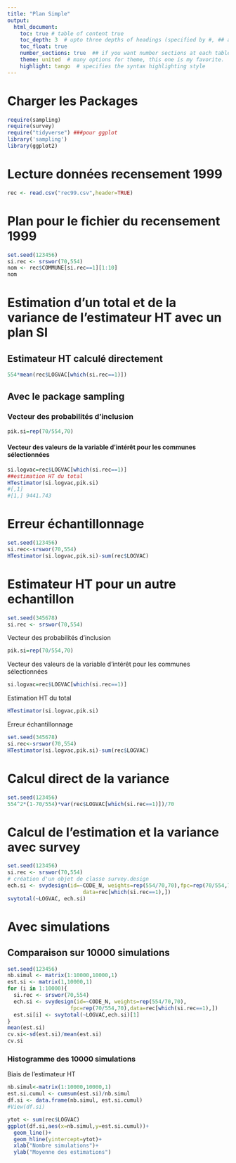 ---
title: "Plan Simple"
output:
  html_document:
    toc: true # table of content true
    toc_depth: 3  # upto three depths of headings (specified by #, ## and ###)
    toc_float: true
    number_sections: true  ## if you want number sections at each table header
    theme: united  # many options for theme, this one is my favorite.
    highlight: tango  # specifies the syntax highlighting style
---

# Charger les Packages

```{r warning=FALSE, message=FALSE}
require(sampling)
require(survey)
require("tidyverse") ###pour ggplot
library('sampling')
library(ggplot2)
```

# Lecture données recensement 1999

```{r}
rec <- read.csv("rec99.csv",header=TRUE)
```

# Plan  pour le fichier du recensement 1999

```{r}
set.seed(123456)
si.rec <- srswor(70,554)
nom <- rec$COMMUNE[si.rec==1][1:10]
nom
```
#  Estimation d’un total et de la variance de l’estimateur HT avec un plan SI

## Estimateur HT calculé directement

```{r}
554*mean(rec$LOGVAC[which(si.rec==1)])
```

## Avec le package sampling

### Vecteur des probabilités d'inclusion

```{r}
pik.si=rep(70/554,70)
```

#### Vecteur des valeurs de la variable d'intérêt  pour les communes sélectionnées

```{r}
si.logvac=rec$LOGVAC[which(si.rec==1)] 
##estimation HT du total
HTestimator(si.logvac,pik.si) 
#[,1]
#[1,] 9441.743
```

# Erreur échantillonnage
```{r}
set.seed(123456)
si.rec<-srswor(70,554)
HTestimator(si.logvac,pik.si)-sum(rec$LOGVAC)
```

# Estimateur HT pour un autre echantillon
```{r}
set.seed(345678)
si.rec <- srswor(70,554)
```

Vecteur des probabilités d'inclusion

```{r}
pik.si=rep(70/554,70)
```

Vecteur des valeurs de la variable d'intérêt  pour les communes sélectionnées
```{r}
si.logvac=rec$LOGVAC[which(si.rec==1)]
```

Estimation HT du total

```{r}
HTestimator(si.logvac,pik.si)
```

Erreur échantillonnage

```{r}
set.seed(345678)
si.rec<-srswor(70,554)
HTestimator(si.logvac,pik.si)-sum(rec$LOGVAC)
```

# Calcul direct de la variance 

```{r}
set.seed(123456)
554^2*(1-70/554)*var(rec$LOGVAC[which(si.rec==1)])/70
```

# Calcul de l'estimation et la variance avec survey
```{r}
set.seed(123456)
si.rec <- srswor(70,554)
# création d'un objet de classe survey.design
ech.si <- svydesign(id=~CODE_N, weights=rep(554/70,70),fpc=rep(70/554,70),
                        data=rec[which(si.rec==1),])
svytotal(~LOGVAC, ech.si)
```

# Avec simulations

## Comparaison sur 10000 simulations
```{r}
set.seed(123456)
nb.simul <- matrix(1:10000,10000,1)
est.si <- matrix(1,10000,1)
for (i in 1:10000){
  si.rec <- srswor(70,554)
  ech.si <- svydesign(id=~CODE_N, weights=rep(554/70,70),
                    fpc=rep(70/554,70),data=rec[which(si.rec==1),])
  est.si[i] <- svytotal(~LOGVAC,ech.si)[1]
}
mean(est.si)
cv.si<-sd(est.si)/mean(est.si)
cv.si
```

### Histogramme  des 10000 simulations

Biais de l'estimateur HT

```{r}
nb.simul<-matrix(1:10000,10000,1)
est.si.cumul <- cumsum(est.si)/nb.simul
df.si <- data.frame(nb.simul, est.si.cumul)
#View(df.si)
```


```{r echo=FALSE}
ytot <- sum(rec$LOGVAC)
ggplot(df.si,aes(x=nb.simul,y=est.si.cumul))+
  geom_line()+
  geom_hline(yintercept=ytot)+
  xlab("Nombre simulations")+
  ylab("Moyenne des estimations")

```

